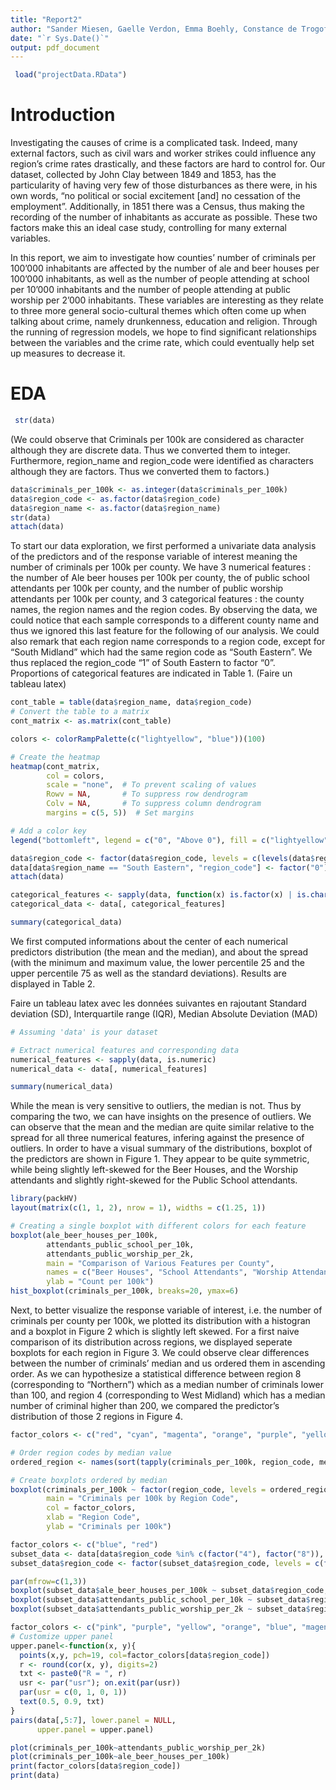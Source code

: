 ```yaml
---
title: "Report2"
author: "Sander Miesen, Gaelle Verdon, Emma Boehly, Constance de Trogoff"
date: "`r Sys.Date()`"
output: pdf_document
---
```


```r
 load("projectData.RData")
```

# Introduction

Investigating the causes of crime is a complicated task. Indeed, many external factors, such as civil wars and worker strikes could influence any region’s crime rates drastically, and these factors are hard to control for. Our dataset, collected by John Clay between 1849 and 1853, has the particularity of having very few of those disturbances as there were, in his own words, “no political or social excitement [and] no cessation of the employment”. Additionally, in 1851 there was a Census, thus making the recording of the number of inhabitants as accurate as possible. These two factors make this an ideal case study, controlling for many external variables.

In this report, we aim to investigate how counties’ number of criminals per 100’000 inhabitants are affected by the number of ale and beer houses per 100’000 inhabitants, as well as the number of people attending at school per 10’000 inhabitants and the number of people attending at public worship per 2’000 inhabitants. These variables are interesting as they relate to three more general socio-cultural themes which often come up when talking about crime, namely drunkenness, education and religion. Through the running of regression models, we hope to find significant relationships between the variables and the crime rate, which could eventually help set up measures to decrease it.


# EDA

```r
 str(data)
```

(We could observe that Criminals per 100k are considered as character although they are discrete data. Thus we converted them to integer.
Furthermore, region_name and region_code were identified as characters although they are factors. Thus we converted them to factors.)

```r
data$criminals_per_100k <- as.integer(data$criminals_per_100k)
data$region_code <- as.factor(data$region_code)
data$region_name <- as.factor(data$region_name)
str(data)
attach(data)
```

To start our data exploration, we first performed a univariate data analysis of the predictors and of the response variable of interest meaning the number of criminals per 100k per county. We have 3 numerical features : the number of Ale beer houses per 100k per county, the of public school attendants per 100k per county, and the number of public worship attendants per 100k per county, and 3 categorical features : the county names, the region names and the region codes. By observing the data, we could notice that each sample corresponds to a different county name and thus we ignored this last feature for the following of our analysis. We could also remark that each region name corresponds to a region code, except for "South Midland" which had the same region code as "South Eastern". We thus replaced the region_code "1" of South Eastern to factor "0". Proportions of categorical features are indicated in Table 1. (Faire un tableau latex)

```r

cont_table = table(data$region_name, data$region_code)
# Convert the table to a matrix
cont_matrix <- as.matrix(cont_table)

colors <- colorRampPalette(c("lightyellow", "blue"))(100)

# Create the heatmap
heatmap(cont_matrix, 
        col = colors, 
        scale = "none",  # To prevent scaling of values
        Rowv = NA,       # To suppress row dendrogram
        Colv = NA,       # To suppress column dendrogram
        margins = c(5, 5))  # Set margins

# Add a color key
legend("bottomleft", legend = c("0", "Above 0"), fill = c("lightyellow", "blue"), bty = "n")

```

```r
data$region_code <- factor(data$region_code, levels = c(levels(data$region_code), "0"))
data[data$region_name == "South Eastern", "region_code"] <- factor("0")
attach(data)

categorical_features <- sapply(data, function(x) is.factor(x) | is.character(x))
categorical_data <- data[, categorical_features]

summary(categorical_data)
```

We first computed informations about the center of each numerical predictors distribution (the mean and the median), and about the spread (with the minimum and maximum value, the lower percentile 25 and the upper percentile 75 as well as the standard deviations). Results are displayed in Table 2.

Faire un tableau latex avec les données suivantes en rajoutant Standard deviation (SD), Interquartile range (IQR), Median Absolute Deviation (MAD)
```r
# Assuming 'data' is your dataset

# Extract numerical features and corresponding data
numerical_features <- sapply(data, is.numeric)
numerical_data <- data[, numerical_features]

summary(numerical_data)
```

While the mean is very sensitive to outliers, the median is not. Thus by comparing the two, we can have insights on the presence of outliers. We can observe that the mean and the median are quite similar relative to the spread for all three numerical features, infering against the presence of outliers. In order to have a visual summary of the distributions, boxplot of the predictors are shown in Figure 1. They appear to be quite symmetric, while being slightly left-skewed for the Beer Houses, and the Worship attendants and slightly right-skewed for the Public School attendants. 

```r
library(packHV)
layout(matrix(c(1, 1, 2), nrow = 1), widths = c(1.25, 1))

# Creating a single boxplot with different colors for each feature
boxplot(ale_beer_houses_per_100k, 
        attendants_public_school_per_10k, 
        attendants_public_worship_per_2k, 
        main = "Comparison of Various Features per County",
        names = c("Beer Houses", "School Attendants", "Worship Attendants"),
        ylab = "Count per 100k")
hist_boxplot(criminals_per_100k, breaks=20, ymax=6)
```

Next, to better visualize the response variable of interest, i.e. the number of criminals per county per 100k, we plotted its distribution with a histogran and a boxplot in Figure 2 which is slightly left skewed. For a first naive comparison of its distribution across regions, we displayed seperate boxplots for each region in Figure 3. We could observe clear differences between the number of criminals' median and us ordered them in ascending order. As we can hypothesize a statistical difference between region 8 (corresponding to "Northern") which as a median number of criminals lower than 100, and region 4 (corresponding to West Midland) which has a median number of criminal higher than 200, we compared the predictor's distribution of those 2 regions in Figure 4.


```r
factor_colors <- c("red", "cyan", "magenta", "orange", "purple", "yellow", "pink", "green", "blue")

# Order region codes by median value
ordered_region <- names(sort(tapply(criminals_per_100k, region_code, median)))

# Create boxplots ordered by median
boxplot(criminals_per_100k ~ factor(region_code, levels = ordered_region), 
        main = "Criminals per 100k by Region Code",
        col = factor_colors,
        xlab = "Region Code",
        ylab = "Criminals per 100k")

```
```r
factor_colors <- c("blue", "red")
subset_data <- data[data$region_code %in% c(factor("4"), factor("8")), ]
subset_data$region_code <- factor(subset_data$region_code, levels = c(factor("4"), factor("8")))

par(mfrow=c(1,3))
boxplot(subset_data$ale_beer_houses_per_100k ~ subset_data$region_code, main = "", col = factor_colors, xlab="Region code")
boxplot(subset_data$attendants_public_school_per_10k ~ subset_data$region_code, main = "", col = factor_colors, xlab = "Region code")
boxplot(subset_data$attendants_public_worship_per_2k ~ subset_data$region_code, main = "", col = factor_colors, xlab ="Region code")
```


```r
factor_colors <- c("pink", "purple", "yellow", "orange", "blue", "magenta", "green", "cyan", "red")
# Customize upper panel
upper.panel<-function(x, y){
  points(x,y, pch=19, col=factor_colors[data$region_code])
  r <- round(cor(x, y), digits=2)
  txt <- paste0("R = ", r)
  usr <- par("usr"); on.exit(par(usr))
  par(usr = c(0, 1, 0, 1))
  text(0.5, 0.9, txt)
}
pairs(data[,5:7], lower.panel = NULL, 
      upper.panel = upper.panel)

```
```r

plot(criminals_per_100k~attendants_public_worship_per_2k)
plot(criminals_per_100k~ale_beer_houses_per_100k)
print(factor_colors[data$region_code])
print(data)
```